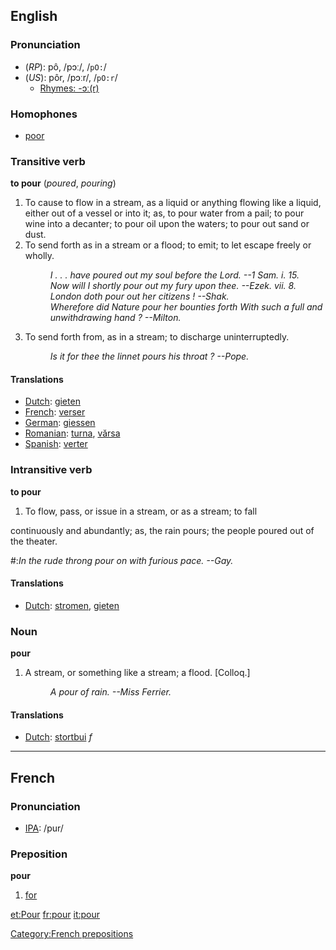 ==English==
===Pronunciation===
*(''RP''): pô, /pɔː/, /<tt>pO:</tt>/
*(''US''): pôr, /pɔːr/, /<tt>pO:r</tt>/
**[[rhymes:English:-ɔː(r)|Rhymes: -ɔː(r)]]

=== Homophones ===
*[[poor]]

===Transitive verb===
'''to pour'''  (''poured'', ''pouring'')
# To cause to flow in a stream, as a liquid or anything flowing like a liquid, either out of a vessel or into it; as, to pour water from a pail; to pour wine into a decanter; to pour oil upon the waters; to pour out sand or dust.
# To send forth as in a stream or a flood; to emit; to let escape freely or wholly.
#:''I . . . have poured out my soul before the Lord. --1     Sam. i. 15.''
#:''Now will I shortly pour out my fury upon thee. --Ezek. vii. 8.''
#:''London doth pour out her citizens !   --Shak.''
#:''Wherefore did Nature pour her bounties forth With such a full and unwithdrawing hand ?  --Milton.''
# To send forth from, as in a stream; to discharge uninterruptedly.
#:''Is it for thee the linnet pours his throat ? --Pope.''

==== Translations ====
*[[Dutch]]: [[gieten]]
*[[French]]: [[verser]]
*[[German]]: [[giessen]]
*[[Romanian]]: [[turna]], [[vărsa]]
*[[Spanish]]: [[verter]]


=== Intransitive verb ===
'''to pour'''
# To flow, pass, or issue in a stream, or as a stream; to fall
continuously and abundantly; as, the rain pours; the people
poured out of the theater.
#:''In the rude throng pour on with furious pace. --Gay.''

==== Translations ====
*[[Dutch]]: [[stromen]], [[gieten]]

===Noun===
'''pour'''
# A stream, or something like a stream; a flood. [Colloq.]
#:''A pour of rain. --Miss Ferrier.''

==== Translations ====
*[[Dutch]]: [[stortbui]] ''f''

----

==French==
===Pronunciation===
*[[w:IPA|IPA]]: /pur/

===Preposition===
'''pour'''

#[[for]]
[[Category:French prepositions]]

[[et:Pour]]
[[fr:pour]]
[[it:pour]]